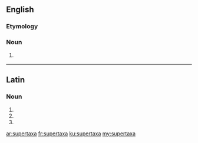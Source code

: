 ==English==

===Etymology===
{{prefix|super|taxa|lang=en}}

===Noun===
{{head|en|plural}}

# {{context|taxonomy|lang=en}} {{plural of|supertaxon|lang=en}}

----

==Latin==

===Noun===
{{la-noun-form|supertaxa}}

# {{inflection of|supertaxon||nom|p|lang=la}}
# {{inflection of|supertaxon||acc|p|lang=la}}
# {{inflection of|supertaxon||voc|p|lang=la}}

[[ar:supertaxa]]
[[fr:supertaxa]]
[[ku:supertaxa]]
[[my:supertaxa]]